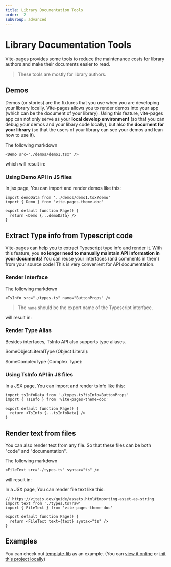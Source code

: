 ```yaml
---
title: Library Documentation Tools
order: -2
subGroup: advanced
---
```


# Library Documentation Tools

Vite-pages provides some tools to reduce the maintenance costs for library authors and make their documents easier to read.

> These tools are mostly for library authors.

## Demos

Demos (or stories) are the fixtures that you use when you are developing your library locally.
Vite-pages allows you to render demos into your app (which can be the document of your library). Using this feature, vite-pages app can not only serve as your **local develop environment** (so that you can debug your demos and your libary code locally), but also the **document for your library** (so that the users of your library can see your demos and lean how to use it).

The following markdown

```tsx
<Demo src="./demos/demo1.tsx" />
```

which will result in:

<Demo src="./demos/demo1.tsx" />

### Using Demo API in JS files

In jsx page, You can import and render demos like this:

```tsx
import demoData from '../demos/demo1.tsx?demo'
import { Demo } from 'vite-pages-theme-doc'

export default function Page() {
  return <Demo {...demoData} />
}
```

## Extract Type info from Typescript code

Vite-pages can help you to extract Typescript type info and render it. With this feature, you **no longer need to manually maintain API information in your documents**! You can reuse your interfaces (and comments in them) from your source code! This is very convenient for API documentation.

### Render Interface

The following markdown

```tsx
<TsInfo src="./types.ts" name="ButtonProps" />
```

> The `name` should be the export name of the Typescript interface.

will result in:

<TsInfo src="./types.ts" name="ButtonProps" />

### Render Type Alias

Besides interfaces, TsInfo API also supports type aliases.

SomeObjectLiteralType (Object Literal):
<TsInfo src="./types.ts" name="SomeObjectLiteralType" />

SomeComplexType (Complex Type):
<TsInfo src="./types.ts" name="SomeComplexType" />

### Using TsInfo API in JS files

In a JSX page, You can import and render tsInfo like this:

```tsx
import tsInfoData from './types.ts?tsInfo=ButtonProps'
import { TsInfo } from 'vite-pages-theme-doc'

export default function Page() {
  return <TsInfo {...tsInfoData} />
}
```

## Render text from files

You can also render text from any file. So that these files can be both "code" and "documentation".

The following markdown

```tsx
<FileText src="./types.ts" syntax="ts" />
```

will result in:

<FileText src="./types.ts" syntax="ts" />

In a JSX page, You can render file text like this:

```tsx
// https://vitejs.dev/guide/assets.html#importing-asset-as-string
import text from './types.ts?raw'
import { FileText } from 'vite-pages-theme-doc'

export default function Page() {
  return <FileText text={text} syntax="ts" />
}
```

## Examples

You can check out [template-lib](https://github.com/vitejs/vite-plugin-react-pages/blob/main/packages/create-project/template-lib/src/Button/README.md) as an example. (You can [view it online](https://stackblitz.com/fork/github/vitejs/vite-plugin-react-pages/tree/main/packages/create-project/template-lib?file=src%2FButton%2FREADME.md&terminal=dev) or [init this project locally](https://vitejs.github.io/vite-plugin-react-pages/))
